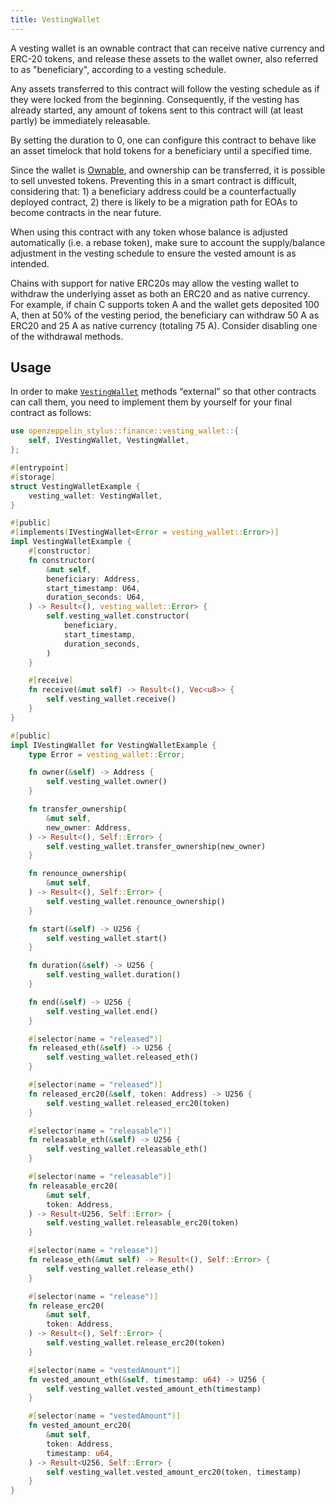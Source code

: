 ```yaml
---
title: VestingWallet
---
```


A vesting wallet is an ownable contract that can receive native currency and
ERC-20 tokens, and release these assets to the wallet owner, also referred to as
"beneficiary", according to a vesting schedule.

Any assets transferred to this contract will follow the vesting schedule as if
they were locked from the beginning. Consequently, if the vesting has already
started, any amount of tokens sent to this contract will (at least partly) be
immediately releasable.

By setting the duration to 0, one can configure this contract to behave like
an asset timelock that hold tokens for a beneficiary until a specified time.

<Callout>


Since the wallet is [Ownable](access-control.mdx#ownership-and-ownable),
and ownership can be transferred, it is possible to sell unvested tokens.
Preventing this in a smart contract is difficult, considering that: 1) a
beneficiary address could be a counterfactually deployed contract, 2)
there is likely to be a migration path for EOAs to become contracts in the near
future.

</Callout>

<Callout>


When using this contract with any token whose balance is adjusted automatically
(i.e. a rebase token), make sure to account the supply/balance adjustment in the
vesting schedule to ensure the vested amount is as intended.

</Callout>

<Callout>


Chains with support for native ERC20s may allow the vesting wallet to withdraw
the underlying asset as both an ERC20 and as native currency. For example, if
chain C supports token A and the wallet gets deposited 100 A, then at 50% of
the vesting period, the beneficiary can withdraw 50 A as ERC20 and 25 A as
native currency (totaling 75 A). Consider disabling one of the withdrawal methods.

</Callout>

## Usage

In order to make [`VestingWallet`](https://docs.rs/openzeppelin-stylus/0.2.0/openzeppelin_stylus/finance/vesting_wallet/index.html) methods “external” so that other contracts can call them, you need to implement them by yourself for your final contract as follows:

```rust
use openzeppelin_stylus::finance::vesting_wallet::{
    self, IVestingWallet, VestingWallet,
};

#[entrypoint]
#[storage]
struct VestingWalletExample {
    vesting_wallet: VestingWallet,
}

#[public]
#[implements(IVestingWallet<Error = vesting_wallet::Error>)]
impl VestingWalletExample {
    #[constructor]
    fn constructor(
        &mut self,
        beneficiary: Address,
        start_timestamp: U64,
        duration_seconds: U64,
    ) -> Result<(), vesting_wallet::Error> {
        self.vesting_wallet.constructor(
            beneficiary,
            start_timestamp,
            duration_seconds,
        )
    }

    #[receive]
    fn receive(&mut self) -> Result<(), Vec<u8>> {
        self.vesting_wallet.receive()
    }
}

#[public]
impl IVestingWallet for VestingWalletExample {
    type Error = vesting_wallet::Error;

    fn owner(&self) -> Address {
        self.vesting_wallet.owner()
    }

    fn transfer_ownership(
        &mut self,
        new_owner: Address,
    ) -> Result<(), Self::Error> {
        self.vesting_wallet.transfer_ownership(new_owner)
    }

    fn renounce_ownership(
        &mut self,
    ) -> Result<(), Self::Error> {
        self.vesting_wallet.renounce_ownership()
    }

    fn start(&self) -> U256 {
        self.vesting_wallet.start()
    }

    fn duration(&self) -> U256 {
        self.vesting_wallet.duration()
    }

    fn end(&self) -> U256 {
        self.vesting_wallet.end()
    }

    #[selector(name = "released")]
    fn released_eth(&self) -> U256 {
        self.vesting_wallet.released_eth()
    }

    #[selector(name = "released")]
    fn released_erc20(&self, token: Address) -> U256 {
        self.vesting_wallet.released_erc20(token)
    }

    #[selector(name = "releasable")]
    fn releasable_eth(&self) -> U256 {
        self.vesting_wallet.releasable_eth()
    }

    #[selector(name = "releasable")]
    fn releasable_erc20(
        &mut self,
        token: Address,
    ) -> Result<U256, Self::Error> {
        self.vesting_wallet.releasable_erc20(token)
    }

    #[selector(name = "release")]
    fn release_eth(&mut self) -> Result<(), Self::Error> {
        self.vesting_wallet.release_eth()
    }

    #[selector(name = "release")]
    fn release_erc20(
        &mut self,
        token: Address,
    ) -> Result<(), Self::Error> {
        self.vesting_wallet.release_erc20(token)
    }

    #[selector(name = "vestedAmount")]
    fn vested_amount_eth(&self, timestamp: u64) -> U256 {
        self.vesting_wallet.vested_amount_eth(timestamp)
    }

    #[selector(name = "vestedAmount")]
    fn vested_amount_erc20(
        &mut self,
        token: Address,
        timestamp: u64,
    ) -> Result<U256, Self::Error> {
        self.vesting_wallet.vested_amount_erc20(token, timestamp)
    }
}
```
